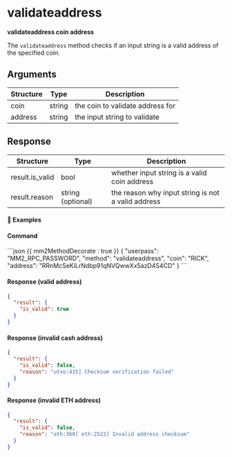 
# validateaddress

**validateaddress coin address**

The `validateaddress` method checks if an input string is a valid address of the specified coin.

## Arguments

| Structure | Type   | Description                      |
| --------- | ------ | -------------------------------- |
| coin      | string | the coin to validate address for |
| address   | string | the input string to validate     |

## Response

| Structure       | Type              | Description                                        |
| --------------- | ----------------- | -------------------------------------------------- |
| result.is_valid | bool              | whether input string is a valid coin address       |
| result.reason   | string (optional) | the reason why input string is not a valid address |

#### 📌 Examples

#### Command

<CodeGroup title="" tag="POST" label="validateaddress">
```json {{ mm2MethodDecorate : true }}
{
  "userpass": "MM2_RPC_PASSWORD",
  "method": "validateaddress",
  "coin": "RICK",
  "address": "RRnMcSeKiLrNdbp91qNVQwwXx5azD4S4CD"
}
```
</CodeGroup>


<CollapsibleSection expandedText='Hide Response' collapsedText='Show Response'>

#### Response (valid address)

```json
{
  "result": {
    "is_valid": true
  }
}
```

#### Response (invalid cash address)

```json
{
  "result": {
    "is_valid": false,
    "reason": "utxo:415] Checksum verification failed"
  }
}
```

#### Response (invalid ETH address)

```json
{
  "result": {
    "is_valid": false,
    "reason": "eth:360] eth:2522] Invalid address checksum"
  }
}
```

</CollapsibleSection>
